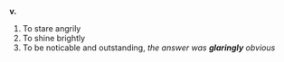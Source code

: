 '''v.'''
# To stare angrily
# To shine brightly
# To be noticable and outstanding, ''the answer was '''glaringly''' obvious''